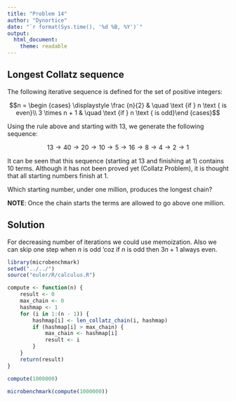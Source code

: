 ```yaml
---
title: "Problem 14"
author: "Dynortice"
date: "`r format(Sys.time(), '%d %B, %Y')`"
output:
  html_document:
    theme: readable
---
```

## Longest Collatz sequence
The following iterative sequence is defined for the set of positive integers:

$$n = \begin {cases} \displaystyle \frac {n}{2} & \quad \text {if } n \text { is even}\\ 3 \times n + 1 & \quad \text {if } n \text { is odd}\end {cases}$$

Using the rule above and starting with $13$, we generate the following sequence:

$$13 \to 40 \to 20 \to 10 \to 5 \to 16 \to 8 \to 4 \to 2 \to 1$$

It can be seen that this sequence (starting at $13$ and finishing at $1$) contains $10$ terms. Although it has not been proved yet (Collatz Problem), it is thought that all starting numbers finish at $1$.

Which starting number, under one million, produces the longest chain?

**NOTE**: Once the chain starts the terms are allowed to go above one million.

## Solution
For decreasing number of iterations we could use memoization. Also we can skip one step when $n$ is odd 'coz if $n$ is odd then $3n+1$ always even.
```r
library(microbenchmark)
setwd("../../")
source("euler/R/calculus.R")
```
```r
compute <- function(n) {
    result <- 0
    max_chain <- 0
    hashmap <- 1
    for (i in 1:(n - 1)) {
        hashmap[i] <- len_collatz_chain(i, hashmap)
        if (hashmap[i] > max_chain) {
            max_chain <- hashmap[i]
            result <- i
        }
    }
    return(result)
}
```
```r
compute(1000000)
```
```r
microbenchmark(compute(1000000))
```